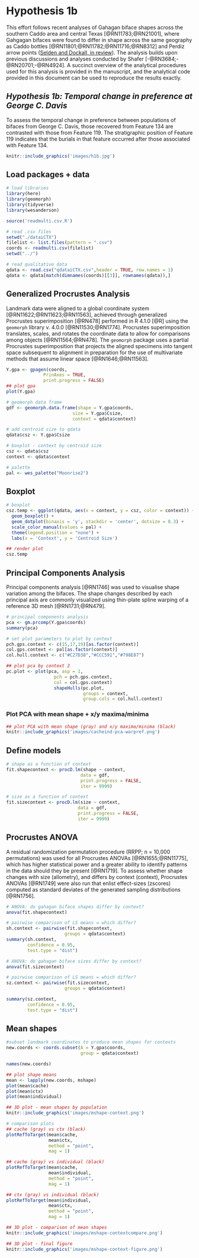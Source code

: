 # Hypothesis 1b

This effort follows recent analyses of Gahagan biface shapes across the southern Caddo area and central Texas [@RN11783;@RN21001], where Gahgagan bifaces were found to differ in shape across the same geography as Caddo bottles [@RN11801;@RN11782;@RN11716;@RN8312] and Perdiz arrow points ([Selden and Dockall, in review](https://github.com/seldenlab/perdiz3/blob/main/ms/perdiz3/perdiz3.pdf)). The analysis builds upon previous discussions and analyses conducted by Shafer [-@RN3684;-@RN20701;-@RN4924]. A succinct overview of the analytical procedures used for this analysis is provided in the manuscript, and the analytical code provided in this document can be used to reproduce the results exactly.

## _Hypothesis 1b: Temporal change in preference at George C. Davis_

To assess the temporal change in preference between populations of bifaces from George C. Davis, those recovered from Feature 134 are contrasted with those from Feature 119. The stratigraphic position of Feature 119 indicates that the burials in that feature occurred after those associated with Feature 134.

```r
knitr::include_graphics('images/h1b.jpg')
```

## Load packages + data

```r
# load libraries
library(here)
library(geomorph)
library(tidyverse)
library(wesanderson)

source('readmulti.csv.R')

# read .csv files
setwd("./dataiCTX")
filelist <- list.files(pattern = ".csv")
coords <- readmulti.csv(filelist)
setwd("../")

# read qualitative data
qdata <- read.csv("qdataiCTX.csv",header = TRUE, row.names = 1)
qdata <- qdata[match(dimnames(coords)[[3]], rownames(qdata)),]
```

## Generalized Procrustes Analysis

Landmark data were aligned to a global coordinate system [@RN11622;@RN11623;@RN11563], achieved through generalized Procrustes superimposition [@RN478] performed in R 4.1.0 [@R] using the `geomorph` library v. 4.0.0 [@RN11530;@RN1774]. Procrustes superimposition translates, scales, and rotates the coordinate data to allow for comparisons among objects [@RN11564;@RN478]. The `geomorph` package uses a partial Procrustes superimposition that projects the aligned specimens into tangent space subsequent to alignment in preparation for the use of multivariate methods that assume linear space [@RN1646;@RN11563]. 

```r
Y.gpa <- gpagen(coords, 
              PrinAxes = TRUE, 
              print.progress = FALSE)
## plot gpa
plot(Y.gpa)

# geomorph data frame
gdf <- geomorph.data.frame(shape = Y.gpa$coords, 
                         size = Y.gpa$Csize,
                         context = qdata$context) 

# add centroid size to qdata
qdata$csz <- Y.gpa$Csize

# boxplot - context by centroid size
csz <- qdata$csz
context <- qdata$context

# palette
pal <- wes_palette("Moonrise2")
```

## Boxplot

```r
# boxplot
csz.temp <- ggplot(qdata, aes(x = context, y = csz, color = context)) +
  geom_boxplot() +
  geom_dotplot(binaxis = 'y', stackdir = 'center', dotsize = 0.3) +
  scale_color_manual(values = pal) +
  theme(legend.position = "none") +
  labs(x = 'Context', y = 'Centroid Size')

## render plot
csz.temp
```

## Principal Components Analysis

Principal components analysis [@RN1746] was used to visualise shape variation among the bifaces. The shape changes described by each principal axis are commonly visualized using thin-plate spline warping of a reference 3D mesh [@RN1731;@RN479]. 

```r
# principal components analysis
pca <- gm.prcomp(Y.gpa$coords)
summary(pca)
```

```r
# set plot parameters to plot by context
pch.gps.context <- c(15,17,19)[as.factor(context)]
col.gps.context <- pal[as.factor(context)]
col.hull.context <- c("#C27D38","#CCC591","#798E87")

## plot pca by context 2
pc.plot <- plot(pca, asp = 1,
                  pch = pch.gps.context,
                  col = col.gps.context)
                  shapeHulls(pc.plot, 
                             groups = context,
                             group.cols = col.hull.context)
```

### Plot PCA with mean shape + x/y maxima/minima

```r
## plot PCA with mean shape (gray) and x/y maxima/minima (black)
knitr::include_graphics('images/cacheind-pca-warpref.png')
```

## Define models

```r
# shape as a function of context
fit.shapecontext <- procD.lm(shape ~ context,
                            data = gdf,
                            print.progress = FALSE,
                            iter = 9999)

# size as a function of context
fit.sizecontext <- procD.lm(size ~ context,
                           data = gdf,
                           print.progress = FALSE,
                           iter = 9999)
```

## Procrustes ANOVA

A residual randomization permutation procedure (RRPP; n = 10,000 permutations) was used for all Procrustes ANOVAs [@RN1655;@RN11775], which has higher statistical power and a greater ability to identify patterns in the data should they be present [@RN1719]. To assess whether shape changes with size (allometry), and differs by context (context), Procrustes ANOVAs [@RN1749] were also run that enlist effect-sizes (zscores) computed as standard deviates of the generated sampling distributions [@RN1756]. 

```r
# ANOVA: do gahagan biface shapes differ by context?
anova(fit.shapecontext)

# pairwise comparison of LS means = which differ?
sh.context <- pairwise(fit.shapecontext,
                      groups = qdata$context)
summary(sh.context, 
        confidence = 0.95, 
        test.type = "dist")

# ANOVA: do gahagan biface sizes differ by context?
anova(fit.sizecontext)

# pairwise comparison of LS means = which differ?
sz.context <- pairwise(fit.sizecontext,
                      groups = qdata$context)

summary(sz.context, 
        confidence = 0.95, 
        test.type = "dist")
```

## Mean shapes

```r
#subset landmark coordinates to produce mean shapes for contexts
new.coords <- coords.subset(A = Y.gpa$coords,
                            group = qdata$context)

names(new.coords)

## plot shape means
mean <- lapply(new.coords, mshape)
plot(mean$cache)
plot(mean$ctx)
plot(mean$individual)

## 3D plot - mean shapes by population
knitr::include_graphics('images/mshape-context.png')

# comparison plots
## cache (gray) vs ctx (black)
plotRefToTarget(mean$cache,
                mean$ctx, 
                method = "point",
                mag = 1)

## cache (gray) vs individual (black)
plotRefToTarget(mean$cache,
                mean$individual, 
                method = "point",
                mag = 1)

## ctx (gray) vs individual (black)
plotRefToTarget(mean$individual,
                mean$ctx, 
                method = "point",
                mag = 1)

## 3D plot - comparison of mean shapes
knitr::include_graphics('images/mshape-contextcompare.png')

## 3D plot - final figure
knitr::include_graphics('images/mshape-context-figure.png')
```
